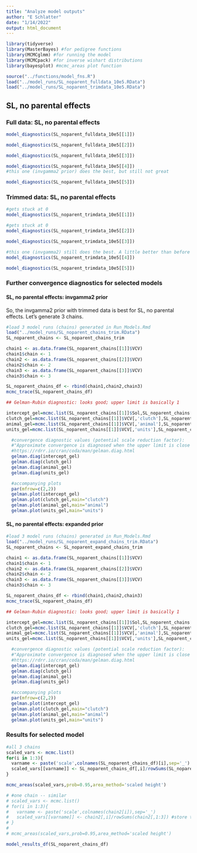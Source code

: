 ```yaml
---
title: "Analyze model outputs"
author: "E Schlatter"
date: "1/14/2022"
output: html_document
---
```


```r
library(tidyverse)
library(MasterBayes) #for pedigree functions
library(MCMCglmm) #for running the model
library(MCMCpack) #for inverse wishart distributions
library(bayesplot) #mcmc_areas plot function
```

```r
source("../functions/model_fns.R")
load("../model_runs/SL_noparent_fulldata_10e5.RData")
load("../model_runs/SL_noparent_trimdata_10e5.RData")
```

## SL, no parental effects

### Full data: SL, no parental effects

```r
model_diagnostics(SL_noparent_fulldata_10e5[[1]])
```

```r
model_diagnostics(SL_noparent_fulldata_10e5[[2]])
```

```r
model_diagnostics(SL_noparent_fulldata_10e5[[3]])
```

```r
model_diagnostics(SL_noparent_fulldata_10e5[[4]])
#this one (invgamma2 prior) does the best, but still not great
```

```r
model_diagnostics(SL_noparent_fulldata_10e5[[5]])
```

### Trimmed data: SL, no parental effects

```r
#gets stuck at 0
model_diagnostics(SL_noparent_trimdata_10e5[[1]])
```

```r
#gets stuck at 0
model_diagnostics(SL_noparent_trimdata_10e5[[2]])
```

```r
model_diagnostics(SL_noparent_trimdata_10e5[[3]])
```

```r
#this one (invgamma2) still does the best. A little better than before --> reason to use the trimmed data
model_diagnostics(SL_noparent_trimdata_10e5[[4]])
```

```r
model_diagnostics(SL_noparent_trimdata_10e5[[5]])
```

### Further convergence diagnostics for selected models

#### SL, no parental effects: invgamma2 prior

So, the invgamma2 prior with trimmed data is best for SL, no parental effects. Let's generate 3 chains.

```r
#load 3 model runs (chains) generated in Run_Models.Rmd
load("../model_runs/SL_noparent_chains_trim.RData")
SL_noparent_chains <- SL_noparent_chains_trim

chain1 <- as.data.frame(SL_noparent_chains[[1]]$VCV)
chain1$chain <- 1
chain2 <- as.data.frame(SL_noparent_chains[[2]]$VCV)
chain2$chain <- 2
chain3 <- as.data.frame(SL_noparent_chains[[3]]$VCV)
chain3$chain <- 3

SL_noparent_chains_df <- rbind(chain1,chain2,chain3)
mcmc_trace(SL_noparent_chains_df)

## Gelman-Rubin diagnostic: looks good; upper limit is basically 1

intercept_gel=mcmc.list(SL_noparent_chains[[1]]$Sol,SL_noparent_chains[[2]]$Sol,SL_noparent_chains[[3]]$Sol)
clutch_gel=mcmc.list(SL_noparent_chains[[1]]$VCV[,'clutch'],SL_noparent_chains[[2]]$VCV[,'clutch'],SL_noparent_chains[[3]]$VCV[,'clutch'])
animal_gel=mcmc.list(SL_noparent_chains[[1]]$VCV[,'animal'],SL_noparent_chains[[2]]$VCV[,'animal'],SL_noparent_chains[[3]]$VCV[,'animal'])
units_gel=mcmc.list(SL_noparent_chains[[1]]$VCV[,'units'],SL_noparent_chains[[2]]$VCV[,'units'],SL_noparent_chains[[3]]$VCV[,'units'])

  #convergence diagnostic values (potential scale reduction factor):
  #"Approximate convergence is diagnosed when the upper limit is close to 1"
  #https://rdrr.io/cran/coda/man/gelman.diag.html
  gelman.diag(intercept_gel)
  gelman.diag(clutch_gel)
  gelman.diag(animal_gel)
  gelman.diag(units_gel)

  #accompanying plots
  par(mfrow=c(2,2))
  gelman.plot(intercept_gel)
  gelman.plot(clutch_gel,main="clutch")
  gelman.plot(animal_gel,main="animal")
  gelman.plot(units_gel,main="units")

```

#### SL, no parental effects: expanded prior

```r
#load 3 model runs (chains) generated in Run_Models.Rmd
load("../model_runs/SL_noparent_expand_chains_trim.RData")
SL_noparent_chains <- SL_noparent_expand_chains_trim

chain1 <- as.data.frame(SL_noparent_chains[[1]]$VCV)
chain1$chain <- 1
chain2 <- as.data.frame(SL_noparent_chains[[2]]$VCV)
chain2$chain <- 2
chain3 <- as.data.frame(SL_noparent_chains[[3]]$VCV)
chain3$chain <- 3

SL_noparent_chains_df <- rbind(chain1,chain2,chain3)
mcmc_trace(SL_noparent_chains_df)

## Gelman-Rubin diagnostic: looks good; upper limit is basically 1

intercept_gel=mcmc.list(SL_noparent_chains[[1]]$Sol,SL_noparent_chains[[2]]$Sol,SL_noparent_chains[[3]]$Sol)
clutch_gel=mcmc.list(SL_noparent_chains[[1]]$VCV[,'clutch'],SL_noparent_chains[[2]]$VCV[,'clutch'],SL_noparent_chains[[3]]$VCV[,'clutch'])
animal_gel=mcmc.list(SL_noparent_chains[[1]]$VCV[,'animal'],SL_noparent_chains[[2]]$VCV[,'animal'],SL_noparent_chains[[3]]$VCV[,'animal'])
units_gel=mcmc.list(SL_noparent_chains[[1]]$VCV[,'units'],SL_noparent_chains[[2]]$VCV[,'units'],SL_noparent_chains[[3]]$VCV[,'units'])

  #convergence diagnostic values (potential scale reduction factor):
  #"Approximate convergence is diagnosed when the upper limit is close to 1"
  #https://rdrr.io/cran/coda/man/gelman.diag.html
  gelman.diag(intercept_gel)
  gelman.diag(clutch_gel)
  gelman.diag(animal_gel)
  gelman.diag(units_gel)

  #accompanying plots
  par(mfrow=c(2,2))
  gelman.plot(intercept_gel)
  gelman.plot(clutch_gel,main="clutch")
  gelman.plot(animal_gel,main="animal")
  gelman.plot(units_gel,main="units")

```

### Results for selected model

```r
#all 3 chains
scaled_vars <- mcmc.list()
for(i in 1:3){
  varname <- paste('scale',colnames(SL_noparent_chains_df)[i],sep='_')
  scaled_vars[[varname]] <- SL_noparent_chains_df[,i]/rowSums(SL_noparent_chains_df[,1:3]) #store them in a list
}

mcmc_areas(scaled_vars,prob=0.95,area_method='scaled height')

# #one chain -- similar
# scaled_vars <- mcmc.list()
# for(i in 1:3){
#   varname <- paste('scale',colnames(chain2[i]),sep='_')
#   scaled_vars[[varname]] <- chain2[,i]/rowSums(chain2[,1:3]) #store them in a list
# }
# 
# mcmc_areas(scaled_vars,prob=0.95,area_method='scaled height')

model_results_df(SL_noparent_chains_df)
```


